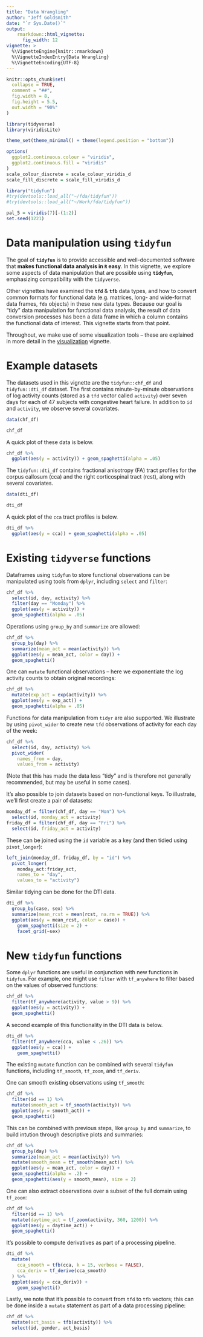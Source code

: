 ```yaml
---
title: "Data Wrangling"
author: "Jeff Goldsmith"
date: "`r Sys.Date()`"
output: 
    rmarkdown::html_vignette:
      fig_width: 12
vignette: >
  %\VignetteEngine{knitr::rmarkdown}
  %\VignetteIndexEntry{Data Wrangling}
  %\VignetteEncoding{UTF-8}
---
```


```r
knitr::opts_chunk$set(
  collapse = TRUE,
  comment = "##",
  fig.width = 8, 
  fig.height = 5.5,
  out.width = "90%"
)

library(tidyverse)
library(viridisLite)

theme_set(theme_minimal() + theme(legend.position = "bottom"))

options(
  ggplot2.continuous.colour = "viridis",
  ggplot2.continuous.fill = "viridis"
)
scale_colour_discrete = scale_colour_viridis_d
scale_fill_discrete = scale_fill_viridis_d

library("tidyfun")
#try(devtools::load_all("~/fda/tidyfun"))
#try(devtools::load_all("~/Work/fda/tidyfun"))

pal_5 = viridis(7)[-(1:2)]
set.seed(1221)
```

# Data manipulation using **`tidyfun`**

The goal of **`tidyfun`** is to provide accessible and well-documented software that **makes functional data analysis in `R` easy**. In this vignette, we explore some aspects of data manipulation that are possible using **`tidyfun`**, emphasizing compatibility with the `tidyverse`.

Other vignettes have examined the **`tfd`** & **`tfb`** data types, and how to convert common formats for functional data (e.g. matrices, long- and wide-format data frames, `fda` objects) in these new data types. Because our goal is "tidy" data manipulation for functional data analysis, the result of data conversion processes has been a data frame in which a column contains the functional data of interest. This vignette starts from that point.

Throughout, we make use of some visualization tools -- these are explained in more detail in the [visualization](https://fabian-s.github.io/tidyfun/articles/04_Visualization.html) vignette.


# Example datasets

The datasets used in this vignette are the `tidyfun::chf_df` and `tidyfun::dti_df` dataset. The first contains minute-by-minute observations of log activity counts (stored as a `tfd` vector called `activity`) over seven days for each of 47 subjects with congestive heart failure. In addition to `id` and `activity`, we observe several covariates. 

```r
data(chf_df)

chf_df
```

A quick plot of these data is below.

```r
chf_df %>% 
  ggplot(aes(y = activity)) + geom_spaghetti(alpha = .05)
```

The `tidyfun::dti_df` contains fractional anisotropy (FA) tract profiles for the corpus callosum (cca) and the right corticospinal tract (rcst), along with several covariates. 

```r
data(dti_df)

dti_df
```

A quick plot of the `cca` tract profiles is below.

```r
dti_df %>% 
  ggplot(aes(y = cca)) + geom_spaghetti(alpha = .05)
```

# Existing `tidyverse` functions

Dataframes using `tidyfun` to store functional observations can be manipulated using tools from `dplyr`, including `select` and `filter`:

```r
chf_df %>% 
  select(id, day, activity) %>% 
  filter(day == "Monday") %>% 
  ggplot(aes(y = activity)) + 
  geom_spaghetti(alpha = .05)
```

Operations using `group_by` and `summarize` are allowed:

```r
chf_df %>% 
  group_by(day) %>% 
  summarize(mean_act = mean(activity)) %>% 
  ggplot(aes(y = mean_act, color = day)) + 
  geom_spaghetti()
```

One can `mutate` functional observations -- here we exponentiate the log activity counts to obtain original recordings:

```r
chf_df %>% 
  mutate(exp_act = exp(activity)) %>% 
  ggplot(aes(y = exp_act)) + 
  geom_spaghetti(alpha = .05)
```

Functions for data manipulation from `tidyr` are also supported. We illustrate by using `pivot_wider` to create new `tfd` observations of activity for each day of the week:

```r
chf_df %>% 
  select(id, day, activity) %>% 
  pivot_wider(
    names_from = day, 
    values_from = activity)
```

(Note that this has made the data less "tidy" and is therefore not generally recommended, but may be useful in some cases).

It's also possible to join datasets based on non-functional keys. To illustrate, we'll first create a pair of datasets:

```r
monday_df = filter(chf_df, day == "Mon") %>% 
  select(id, monday_act = activity)
friday_df = filter(chf_df, day == "Fri") %>% 
  select(id, friday_act = activity)
```

These can be joined using the `id` variable as a key (and then tidied using `pivot_longer`):

```r
left_join(monday_df, friday_df, by = "id") %>% 
  pivot_longer(
    monday_act:friday_act,
    names_to = "day", 
    values_to = "activity")
```

Similar tidying can be done for the DTI data.

```r
dti_df %>% 
  group_by(case, sex) %>% 
  summarize(mean_rcst = mean(rcst, na.rm = TRUE)) %>% 
  ggplot(aes(y = mean_rcst, color = case)) + 
    geom_spaghetti(size = 2) + 
    facet_grid(~sex)
```


# New `tidyfun` functions

Some `dplyr` functions are useful in conjunction with new functions in `tidyfun`. For example, one might use `filter` with `tf_anywhere` to filter based on the values of observed functions:

```r
chf_df %>% 
  filter(tf_anywhere(activity, value > 9)) %>% 
  ggplot(aes(y = activity)) + 
  geom_spaghetti()
```

A second example of this functionality in the DTI data is below.

```r
dti_df %>% 
  filter(tf_anywhere(cca, value < .26)) %>% 
  ggplot(aes(y = cca)) + 
    geom_spaghetti()
```

The existing `mutate` function can be combined with several `tidyfun` functions, including `tf_smooth`, `tf_zoom`, and `tf_deriv`.

One can smooth existing observations using `tf_smooth`:

```r
chf_df %>% 
  filter(id == 1) %>% 
  mutate(smooth_act = tf_smooth(activity)) %>% 
  ggplot(aes(y = smooth_act)) + 
  geom_spaghetti()
```

This can be combined with previous steps, like `group_by` and `summarize`, to build intution through descriptive plots and summaries:

```r
chf_df %>% 
  group_by(day) %>% 
  summarize(mean_act = mean(activity)) %>% 
  mutate(smooth_mean = tf_smooth(mean_act)) %>% 
  ggplot(aes(y = mean_act, color = day)) + 
  geom_spaghetti(alpha = .2) + 
  geom_spaghetti(aes(y = smooth_mean), size = 2)
```

One can also extract observations over a subset of the full domain using `tf_zoom`:

```r
chf_df %>% 
  filter(id == 1) %>% 
  mutate(daytime_act = tf_zoom(activity, 360, 1200)) %>% 
  ggplot(aes(y = daytime_act)) + 
  geom_spaghetti()
```

It's possible to compute derivatives as part of a processing pipeline. 

```r
dti_df %>%
  mutate(
    cca_smooth = tfb(cca, k = 15, verbose = FALSE),
    cca_deriv = tf_derive(cca_smooth)
  ) %>%
  ggplot(aes(y = cca_deriv)) + 
    geom_spaghetti()
```

Lastly, we note that it's possible to convert from `tfd` to `tfb` vectors; this can be done inside a `mutate` statement as part of a data processing pipeline:

```r
chf_df %>% 
  mutate(act_basis = tfb(activity)) %>% 
  select(id, gender, act_basis)
```
